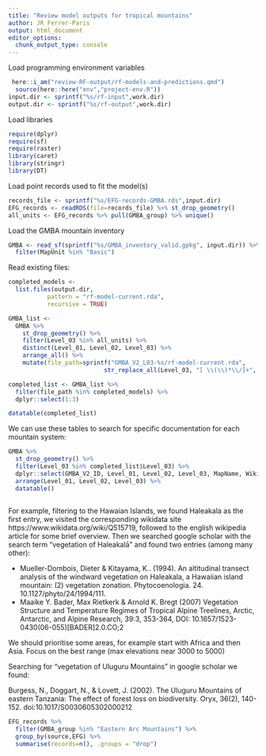 ```yaml
---
title: "Review model outputs for tropical mountains"
author: JR Ferrer-Paris
output: html_document
editor_options: 
  chunk_output_type: console
---
```


Load programming environment variables
```r
 here::i_am("review-RF-output/rf-models-and-predictions.qmd")
  source(here::here("env","project-env.R"))
input.dir <- sprintf("%s/rf-input",work.dir)
output.dir <- sprintf("%s/rf-output",work.dir)
```

Load libraries
```r
require(dplyr)
require(sf)
require(raster)
library(caret)
library(stringr)
library(DT)
```

Load point records used to fit the model(s)

```r
records_file <- sprintf("%s/EFG-records-GMBA.rds",input.dir)
EFG_records <- readRDS(file=records_file) %>% st_drop_geometry()
all_units <- EFG_records %>% pull(GMBA_group) %>% unique()
```

Load the GMBA mountain inventory

```r

GMBA <- read_sf(sprintf("%s/GMBA_inventory_valid.gpkg", input.dir)) %>%
  filter(MapUnit %in% "Basic") 

```

Read existing files:
```r
completed_models <- 
  list.files(output.dir, 
           pattern = "rf-model-current.rda", 
           recursive = TRUE)
```



```r
GMBA_list <- 
  GMBA %>% 
    st_drop_geometry() %>% 
    filter(Level_03 %in% all_units) %>% 
    distinct(Level_01, Level_02, Level_03) %>%
    arrange_all() %>% 
    mutate(file_path=sprintf("GMBA_V2_L03-%s/rf-model-current.rda", 
                           str_replace_all(Level_03, "[ \\(\\)*\\/]+", "-")))
```

```r
completed_list <- GMBA_list %>% 
  filter(file_path %in% completed_models) %>% 
  dplyr::select(1:3)

datatable(completed_list)
```


We can use these tables to search for specific documentation for each mountain system:

```r
GMBA %>% 
  st_drop_geometry() %>% 
  filter(Level_03 %in% completed_list$Level_03) %>% 
  dplyr::select(GMBA_V2_ID, Level_01, Level_02, Level_03, MapName, WikiDataUR, Elev_High) %>%
  arrange(Level_01, Level_02, Level_03) %>%
  datatable()
  
```

For example, filtering to the Hawaian Islands, we found Haleakala as the first entry, we visited the corresponding wikidata site https://www.wikidata.org/wiki/Q515719, followed to the english wikipedia article for some brief overview. Then we searched google scholar with the search term "vegetation of Haleakalā" and found two entries (among many other):

- Mueller-Dombois, Dieter & Kitayama, K.. (1994). An altitudinal transect analysis of the windward vegetation on Haleakala, a Hawaiian island mountain: (2) vegetation zonation. Phytocoenologia. 24. 10.1127/phyto/24/1994/111. 
- Maaike Y. Bader, Max Rietkerk & Arnold K. Bregt (2007) Vegetation Structure and Temperature Regimes of Tropical Alpine Treelines, Arctic, Antarctic, and Alpine Research, 39:3, 353-364, DOI: 10.1657/1523-0430(06-055)[BADER]2.0.CO;2

We should prioritise some areas, for example start with Africa and then Asia. Focus on the best range (max elevations near 3000 to 5000)

Searching for "vegetation of Uluguru Mountains" in google scholar we found:

Burgess, N., Doggart, N., & Lovett, J. (2002). The Uluguru Mountains of eastern Tanzania: The effect of forest loss on biodiversity. Oryx, 36(2), 140-152. doi:10.1017/S0030605302000212


```r
EFG_records %>% 
  filter(GMBA_group %in% "Eastern Arc Mountains") %>% 
  group_by(source,EFG) %>% 
  summarise(records=n(), .groups = "drop")
```

